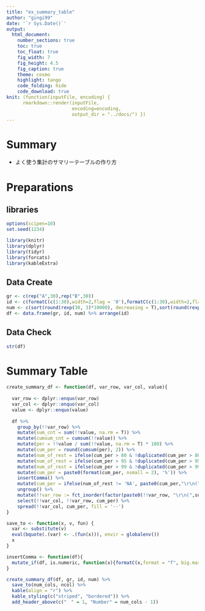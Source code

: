 ```yaml
---
title: "ex_summary_table"
author: "gingi99"
date: '`r Sys.Date()`'
output:
  html_document:
    number_sections: true
    toc: true
    toc_float: true
    fig_width: 7
    fig_height: 4.5
    fig_caption: true
    theme: cosmo
    highlight: tango
    code_folding: hide
    code_download: true
knit: (function(inputFile, encoding) { 
      rmarkdown::render(inputFile,
                        encoding=encoding, 
                        output_dir = "../docs/") })
---
```


# Summary 

* よく使う集計のサマリーテーブルの作り方

# Preparations {.tabset .tabset-fade .tabset-pills}

## libraries

```r
options(scipen=10)
set.seed(1234)

library(knitr)
library(dplyr)
library(tidyr)
library(forcats)
library(kableExtra)
```

## Data Create

```r
gr <- c(rep("A",30),rep("B",30))
id <- c(formatC(c(1:30),width=2,flag = '0'),formatC(c(1:30),width=2,flag = '0'))
num <- c(sort(round(rexp(30, 3)*10000), decreasing = T),sort(round(rexp(30, 3)*10000), decreasing = T))
df <- data.frame(gr, id, num) %>% arrange(id)
```

## Data Check

```r
str(df)
```

# Summary Table

```r
create_summary_df <- function(df, var_row, var_col, value){
  
  var_row <- dplyr::enquo(var_row)
  var_col <- dplyr::enquo(var_col)
  value <- dplyr::enquo(value)
  
  df %>%
    group_by(!!var_row) %>%
    mutate(sum_cnt = sum(!!value, na.rm = T)) %>%
    mutate(cumsum_cnt = cumsum(!!value)) %>%
    mutate(per = !!value / sum(!!value, na.rm = T) * 100) %>%
    mutate(cum_per = round(cumsum(per), 2)) %>% 
    mutate(num_of_rest = ifelse(cum_per > 80 & !duplicated(cum_per > 80), sum_cnt - cumsum_cnt, NA_real_)) %>%
    mutate(num_of_rest = ifelse(cum_per > 95 & !duplicated(cum_per > 95), sum_cnt - cumsum_cnt, num_of_rest)) %>%
    mutate(num_of_rest = ifelse(cum_per > 99 & !duplicated(cum_per > 99), sum_cnt - cumsum_cnt, num_of_rest)) %>%
    mutate(cum_per = paste0(format(cum_per, nsmall = 2), '%')) %>%
    insertComma() %>%
    mutate(cum_per = ifelse(num_of_rest != 'NA', paste0(cum_per,"\r\n(",cumsum_cnt,")\r\n(",num_of_rest,")"), paste0(cum_per,"\r\n(",cumsum_cnt,")"))) %>%
    ungroup() %>%
    mutate(!!var_row := fct_inorder(factor(paste0(!!var_row, "\r\n(",sum_cnt,")")))) %>%
    select(!!var_col, !!var_row, cum_per) %>%
    spread(!!var_col, cum_per, fill = '--')
}

save_to <- function(x, v, fun) {
  var <- substitute(v)
  eval(bquote(.(var) <- .(fun(x))), envir = globalenv())
  x
}

insertComma <- function(df){
  mutate_if(df, is.numeric, function(x){formatC(x,format = "f", big.mark = ",", drop0trailing = T)})
}

create_summary_df(df, gr, id, num) %>%
  save_to(num_cols, ncol) %>%
  kable(align = "r") %>%
  kable_styling(c("striped", "bordered")) %>%
  add_header_above(c("　" = 1, "Number" = num_cols - 1))
```

